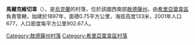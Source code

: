 {{coord|47|9|20|N|30|31|57|E|scale:30000|display=title}}

'''馬爾克維切韋'''（{{lang-uk|Маркевичеве}}），是[[烏克蘭|烏克蘭]]的村落，位於該國西南部[[敖德薩州|敖德薩州]]，由[[希里亞葉韋區|希里亞葉韋區]]負責管轄，始建於1897年，面積0.75平方公里，海拔高度133米，2001年人口677，人口密度每平方公里902.67人。

{{DEFAULTSORT:Маркевичеве}}
[[Category:敖德薩州村落|Category:敖德薩州村落]]
[[Category:希里亞葉韋區村落|Category:希里亞葉韋區村落]]


{{Odessa-geo-stub}}